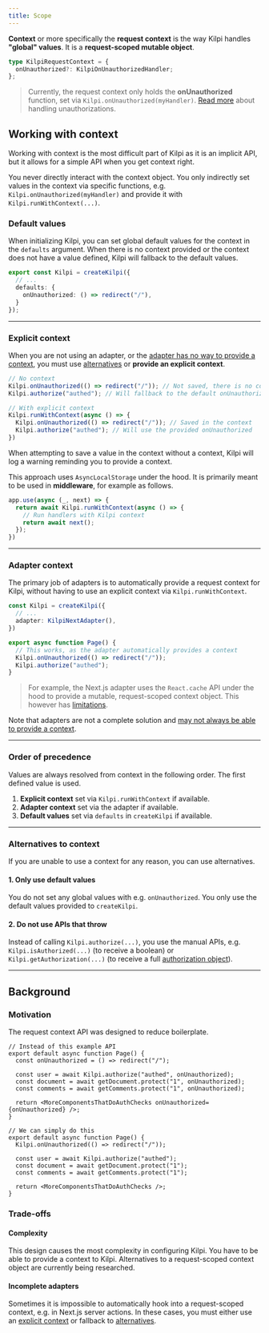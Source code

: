 ```yaml
---
title: Scope
---
```


**Context** or more specifically the **request context** is the way Kilpi handles **"global" values**. It is a **request-scoped mutable object**.

```ts
type KilpiRequestContext = {
  onUnauthorized?: KilpiOnUnauthorizedHandler;
};
```

> Currently, the request context only holds the **onUnauthorized** function, set via `Kilpi.onUnauthorized(myHandler)`. [Read more](/guides/handling-unauthorizations) about handling unauthorizations.

## Working with context

Working with context is the most difficult part of Kilpi as it is an implicit API, but it allows for a simple API when you get context right.

You never directly interact with the context object. You only indirectly set values in the context via specific functions, e.g. `Kilpi.onUnauthorized(myHandler)` and provide it with `Kilpi.runWithContext(...)`.

### Default values

When initializing Kilpi, you can set global default values for the context in the `defaults` argument. When there is no context provided or the context does not have a value defined, Kilpi will fallback to the default values.

```ts
export const Kilpi = createKilpi({
  // ...
  defaults: {
    onUnauthorized: () => redirect("/"),
  }
});
```

---

### Explicit context

When you are not using an adapter, or the [adapter has no way to provide a context](#incomplete-adapters), you must use [alternatives](#alternatives-for-context) or **provide an explicit context**.

```ts
// No context
Kilpi.onUnauthorized(() => redirect("/")); // Not saved, there is no context
Kilpi.authorize("authed"); // Will fallback to the default onUnauthorized

// With explicit context
Kilpi.runWithContext(async () => {
  Kilpi.onUnauthorized(() => redirect("/")); // Saved in the context
  Kilpi.authorize("authed"); // Will use the provided onUnauthorized
})
```

When attempting to save a value in the context without a context, Kilpi will log a warning reminding you to provide a context.

This approach uses `AsyncLocalStorage` under the hood. It is primarily meant to be used in **middleware**, for example as follows.

```ts
app.use(async (_, next) => {
  return await Kilpi.runWithContext(async () => {
    // Run handlers with Kilpi context
    return await next();
  });
})
```

---

### Adapter context

The primary job of adapters is to automatically provide a request context for Kilpi, without having to use an explicit context via `Kilpi.runWithContext`.

```ts
const Kilpi = createKilpi({
  // ...
  adapter: KilpiNextAdapter(),
})

export async function Page() {
  // This works, as the adapter automatically provides a context
  Kilpi.onUnauthorized(() => redirect("/")); 
  Kilpi.authorize("authed"); 
}
```

> For example, the Next.js adapter uses the `React.cache` API under the hood to provide a mutable, request-scoped context object. This however has [limitations](#incomplete-adapters).

Note that adapters are not a complete solution and [may not always be able to provide a context](#incomplete-adapters).

---

### Order of precedence

Values are always resolved from context in the following order. The first defined value is used.

1. **Explicit context** set via `Kilpi.runWithContext` if available.
2. **Adapter context** set via the adapter if available.
3. **Default values** set via `defaults` in `createKilpi` if available.

---

### Alternatives to context

If you are unable to use a context for any reason, you can use alternatives.

#### 1. Only use default values

You do not set any global values with e.g. `onUnauthorized`. You only use the default values provided to `createKilpi`.

#### 2. Do not use APIs that throw

Instead of calling `Kilpi.authorize(...)`, you use the manual APIs, e.g. `Kilpi.isAuthorized(...)` (to receive a boolean) or `Kilpi.getAuthorization(...)` (to receive a full [authorization object](/concepts/authorization)).

---

## Background

### Motivation

The request context API was designed to reduce boilerplate.

```tsx
// Instead of this example API
export default async function Page() {
  const onUnauthorized = () => redirect("/");

  const user = await Kilpi.authorize("authed", onUnauthorized);
  const document = await getDocument.protect("1", onUnauthorized); 
  const comments = await getComments.protect("1", onUnauthorized); 

  return <MoreComponentsThatDoAuthChecks onUnauthorized={onUnauthorized} />;
}

// We can simply do this
export default async function Page() {
  Kilpi.onUnauthorized(() => redirect("/"));

  const user = await Kilpi.authorize("authed");
  const document = await getDocument.protect("1");
  const comments = await getComments.protect("1");

  return <MoreComponentsThatDoAuthChecks />;
}
```

### Trade-offs

#### Complexity

This design causes the most complexity in configuring Kilpi. You have to be able to provide a context to Kilpi. Alternatives to a request-scoped context object are currently being researched.

#### Incomplete adapters

Sometimes it is impossible to automatically hook into a request-scoped context, e.g. in Next.js server actions. In these cases, you must either use an [explicit context](#explicit-context) or fallback to [alternatives](#alternatives-for-context).